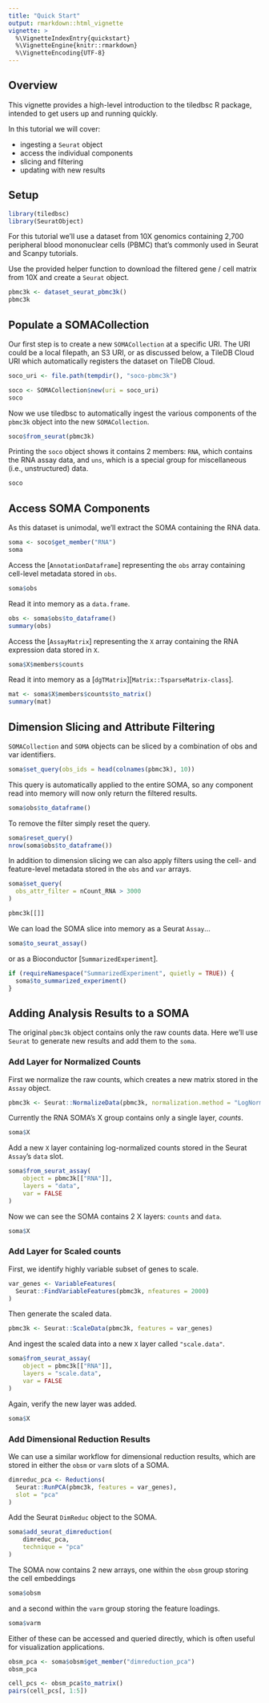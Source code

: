 ```yaml
---
title: "Quick Start"
output: rmarkdown::html_vignette
vignette: >
  %\VignetteIndexEntry{quickstart}
  %\VignetteEngine{knitr::rmarkdown}
  %\VignetteEncoding{UTF-8}
---
```


## Overview

This vignette provides a high-level introduction to the tiledbsc R package, intended to get users up and running quickly.

In this tutorial we will cover:

- ingesting a `Seurat` object
- access the individual components
- slicing and filtering
- updating with new results

## Setup

```r
library(tiledbsc)
library(SeuratObject)
```

For this tutorial we'll use a dataset from 10X genomics containing 2,700 peripheral blood mononuclear cells (PBMC) that's commonly used in Seurat and Scanpy tutorials.

Use the provided helper function to download the filtered gene / cell matrix from 10X and create a `Seurat` object.

```r
pbmc3k <- dataset_seurat_pbmc3k()
pbmc3k
```

## Populate a SOMACollection

Our first step is to create a new `SOMACollection` at a specific URI. The URI could be a local filepath, an S3 URI, or as discussed below, a TileDB Cloud URI which automatically registers the dataset on TileDB Cloud.

```r
soco_uri <- file.path(tempdir(), "soco-pbmc3k")

soco <- SOMACollection$new(uri = soco_uri)
soco
```

Now we use tiledbsc to automatically ingest the various components of the `pbmc3k` object into the new `SOMACollection`.

```r
soco$from_seurat(pbmc3k)
```

Printing the `soco` object shows it contains 2 members: `RNA`, which contains the RNA assay data, and `uns`, which is a special group for miscellaneous (i.e., unstructured) data.

```r
soco
```

## Access SOMA Components

As this dataset is unimodal, we'll extract the SOMA containing the RNA data.

```r
soma <- soco$get_member("RNA")
soma
```

Access the [`AnnotationDataframe`] representing the `obs` array containing cell-level metadata stored in `obs`.

```r
soma$obs
```

Read it into memory as a `data.frame`.

```r
obs <- soma$obs$to_dataframe()
summary(obs)
```

Access the [`AssayMatrix`] representing the `X` array containing the RNA expression data stored in `X`.

```r
soma$X$members$counts
```

Read it into memory as a [`dgTMatrix`][`Matrix::TsparseMatrix-class`].

```r
mat <- soma$X$members$counts$to_matrix()
summary(mat)
```

## Dimension Slicing and Attribute Filtering

`SOMACollection` and `SOMA` objects can be sliced by a combination of obs and var identifiers.

```r
soma$set_query(obs_ids = head(colnames(pbmc3k), 10))
```

This query is automatically applied to the entire SOMA, so any component read into memory will now only return the filtered results.

```r
soma$obs$to_dataframe()
```

To remove the filter simply reset the query.

```r
soma$reset_query()
nrow(soma$obs$to_dataframe())
```

In addition to dimension slicing we can also apply filters using the cell- and feature-level metadata stored in the `obs` and `var` arrays.

```r
soma$set_query(
  obs_attr_filter = nCount_RNA > 3000
)
```

```r
pbmc3k[[]]
```


We can load the SOMA slice into memory as a Seurat `Assay`...

```r
soma$to_seurat_assay()
```

or as a Bioconductor [`SummarizedExperiment`].

```r
if (requireNamespace("SummarizedExperiment", quietly = TRUE)) {
  soma$to_summarized_experiment()
}
```

## Adding Analysis Results to a SOMA

The original `pbmc3k` object contains only the raw counts data. Here we'll use `Seurat` to generate new results and add them to the `soma`.

### Add Layer for Normalized Counts

First we normalize the raw counts, which creates a new matrix stored in the `Assay` object.

```r
pbmc3k <- Seurat::NormalizeData(pbmc3k, normalization.method = "LogNormalize")
```

Currently the RNA SOMA's X group contains only a single layer, _counts_.

```r
soma$X
```

Add a new `X` layer containing log-normalized counts stored in the Seurat `Assay`'s `data` slot.

```r
soma$from_seurat_assay(
    object = pbmc3k[["RNA"]],
    layers = "data",
    var = FALSE
)
```

Now we can see the SOMA contains 2 X layers: `counts` and `data`.

```r
soma$X
```

### Add Layer for Scaled counts

First, we identify highly variable subset of genes to scale.

```r
var_genes <- VariableFeatures(
  Seurat::FindVariableFeatures(pbmc3k, nfeatures = 2000)
)
```

Then generate the scaled data.

```r
pbmc3k <- Seurat::ScaleData(pbmc3k, features = var_genes)
```


And ingest the scaled data into a new `X` layer called `"scale.data"`.

```r
soma$from_seurat_assay(
    object = pbmc3k[["RNA"]],
    layers = "scale.data",
    var = FALSE
)
```

Again, verify the new layer was added.

```r
soma$X
```

### Add Dimensional Reduction Results

We can use a similar workflow for dimensional reduction results, which are stored in either the `obsm` or `varm` slots of a SOMA.

```r
dimreduc_pca <- Reductions(
  Seurat::RunPCA(pbmc3k, features = var_genes),
  slot = "pca"
)
```

Add the Seurat `DimReduc` object to the SOMA.

```r
soma$add_seurat_dimreduction(
    dimreduc_pca,
    technique = "pca"
)
```

The SOMA now contains 2 new arrays, one within the `obsm` group storing the cell embeddings

```r
soma$obsm
```

and a second within the `varm` group storing the feature loadings.

```r
soma$varm
```

Either of these can be accessed and queried directly, which is often useful for visualization applications.

```r
obsm_pca <- soma$obsm$get_member("dimreduction_pca")
obsm_pca
```


```r
cell_pcs <- obsm_pca$to_matrix()
pairs(cell_pcs[, 1:5])
```
